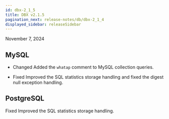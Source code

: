 ```yaml
---
id: dbx-2_1_5
title: DBX v2.1.5
pagination_next: release-notes/db/dbx-2_1_4
displayed_sidebar: releaseSidebar
---
```


November 7, 2024

## MySQL

- <Status priority='0'>Changed</Status> Added the `whatap` comment to MySQL collection queries.

- <Status priority='0'>Fixed</Status> Improved the SQL statistics storage handling and fixed the digest null exception handling.

## PostgreSQL

<Status priority='0'>Fixed</Status> Improved the SQL statistics storage handling.
